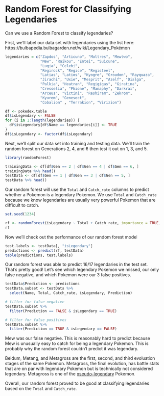 # Random Forest for Classifying Legendaries

Can we use a Random Forest to classify legendaries?

First, we'll label our data set with legendaries using the list here: https://bulbapedia.bulbagarden.net/wiki/Legendary_Pokémon

```r
legendaries = c("Zapdos", "Articuno", "Moltres", "Mewtwo",
                "Mew", "Raikou", "Entei", "Suicune", 
                "Lugia", "Celebi", 
                "Regirock", "Regice", "Registeel",
                "Latias", "Latios", "Kyogre", "Groudon", "Rayquaza",
                "Jirachi", "Uxie", "Mesprit", "Azelf", "Dialga", 
                "Palkia", "Heatran", "Regigigas", "Giratina", 
                "Cresselia", "Phione", "Manaphy", "Darkrai",
                "Arceus", "Victini", "Reshiram", "Zekrom", 
                "Kyurem", "Genesect", 
                "Cobalion" , "Terrakion", "Virizion")

df <- pokedex.table
df$isLegendary <- FALSE
for (i in 1:length(legendaries)) {
  df$isLegendary[df$Name == legendaries[i]] <- TRUE
}
df$isLegendary <- factor(df$isLegendary)
```

Next, we'll split our data set into training and testing data. We'll train the random forest on Generations 2, 4, and 6 then test it out on 1, 3, and 5.

```r
library(randomForest)

trainingData <- df[df$Gen == 2 | df$Gen == 4 | df$Gen == 6, ]
trainingData %>% head()
testData <- df[df$Gen == 1 | df$Gen == 3 | df$Gen == 5, ]
testData %>% head()
```

Our random forest will use the `Total` and `Catch_rate` columns to predict whether a Pokemon is a legendary Pokemon. We use `Total` and `Catch_rate` because we know legendaries are usually very powerful Pokemon that are difficult to catch.

```r
set.seed(1234)

rf <- randomForest(isLegendary ~ Total + Catch_rate, importance = TRUE, mtry=2, data = trainingData, na.action=na.exclude)
rf
```

Now we'll check out the performance of our random forest model

```r
test.labels <- testData[, "isLegendary"]
predictions <- predict(rf, testData)
table(predictions, test.labels)
```

Our random forest was able to predict 16/17 legendaries in the test set. That's pretty good! Let's see which legendary Pokemon we missed, our only false negative, and which Pokemon were our 3 false positives.

```r
testData$Prediction <- predictions
testData.subset <- testData %>%
  select(Name, Total, Catch_rate, isLegendary, Prediction)

# filter for false negative
testData.subset %>%
  filter(Prediction == FALSE & isLegendary == TRUE)

# filter for false positives
testData.subset %>%
  filter(Prediction == TRUE & isLegendary == FALSE)
```

Mew was our false negative. This is reasonably hard to predict because Mew is unusually easy to catch for being a legendary Pokemon. This is probably why the random forest couldn't predict it was legendary.

Beldum, Metang, and Metagross are the first, second, and third evoluation stages of the same Pokemon. Metagross, the final evolution, has battle stats that are on par with legendary Pokemon but is technically not considered legendary. Metagross is one of the [pseudo-legendary](https://bulbapedia.bulbagarden.net/wiki/Pseudo-legendary_Pokémon) Pokemon.

Overall, our random forest proved to be good at classifying legendaries based on the `Total` and `Catch_rate`.

